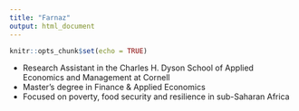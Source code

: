 ```yaml
---
title: "Farnaz"
output: html_document
---
```

```r
knitr::opts_chunk$set(echo = TRUE)
```

- Research Assistant in the Charles H. Dyson School of Applied Economics and Management at Cornell
- Master’s degree in Finance & Applied Economics
- Focused on poverty, food security and resilience in sub-Saharan Africa